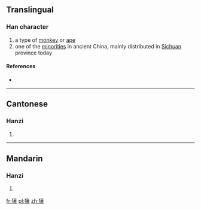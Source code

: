 ==Translingual==

===Han character===
{{Han char|rn=94|rad=犬|as=17|sn=20|four=40232|canj=KHYRV}}
# a type of [[monkey]] or [[ape]]
# one of the [[minorities]] in ancient China, mainly distributed in [[Sichuan]] province today

====References====
* {{Han ref|kx=0721.120|dkj=20789|dj=1133.100|hdz=21378.090|uh=737D|ud=29565|bh=F46D|bd=62573}}

----

==Cantonese==

===Hanzi===
{{yue-hanzi|jyut=|y=yeung4}}

# {{defn|lang=yue|sort=犬17}}

----

==Mandarin==

===Hanzi===
{{cmn-hanzi|pin=[[ráng]] ([[rang2]])|wg=jang<sup>2</sup>}}
# {{defn|lang=cmn|sort=犬17}}

[[fr:獽]]
[[pl:獽]]
[[zh:獽]]